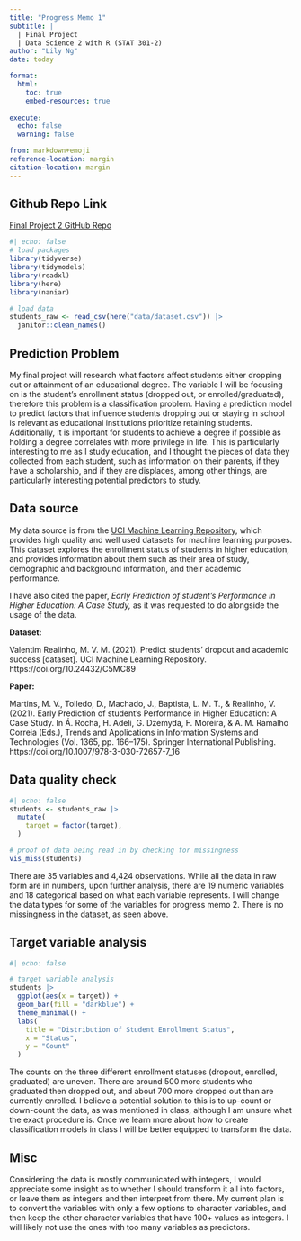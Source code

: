 ```yaml
---
title: "Progress Memo 1"
subtitle: |
  | Final Project 
  | Data Science 2 with R (STAT 301-2)
author: "Lily Ng"
date: today

format:
  html:
    toc: true
    embed-resources: true
    
execute:
  echo: false
  warning: false

from: markdown+emoji 
reference-location: margin
citation-location: margin
---
```


::: {.callout-tip icon="false"}
## Github Repo Link

[Final Project 2 GitHub Repo](https://github.com/stat301-2-2024-winter/final-project-2-lilyng3.git)
:::

```r
#| echo: false
# load packages
library(tidyverse)
library(tidymodels)
library(readxl)
library(here)
library(naniar)

# load data
students_raw <- read_csv(here("data/dataset.csv")) |> 
  janitor::clean_names()
```

## Prediction Problem

My final project will research what factors affect students either dropping out or attainment of an educational degree. The variable I will be focusing on is the student’s enrollment status (dropped out, or enrolled/graduated), therefore this problem is a classification problem. Having a prediction model to predict factors that influence students dropping out or staying in school is relevant as educational institutions prioritize retaining students. Additionally, it is important for students to achieve a degree if possible as holding a degree correlates with more privilege in life. This is particularly interesting to me as I study education, and I thought the pieces of data they collected from each student, such as information on their parents, if they have a scholarship, and if they are displaces, among other things, are particularly interesting potential predictors to study.

## Data source

My data source is from the [UCI Machine Learning Repository](#0), which provides high quality and well used datasets for machine learning purposes. This dataset explores the enrollment status of students in higher education, and provides information about them such as their area of study, demographic and background information, and their academic performance.

I have also cited the paper, *Early Prediction of student’s Performance in Higher Education: A Case Study,* as it was requested to do alongside the usage of the data.

**Dataset:**

Valentim Realinho, M. V. M. (2021). Predict students’ dropout and academic success \[dataset\]. UCI Machine Learning Repository. https://doi.org/10.24432/C5MC89 

**Paper:**

Martins, M. V., Tolledo, D., Machado, J., Baptista, L. M. T., & Realinho, V. (2021). Early Prediction of student’s Performance in Higher Education: A Case Study. In Á. Rocha, H. Adeli, G. Dzemyda, F. Moreira, & A. M. Ramalho Correia (Eds.), Trends and Applications in Information Systems and Technologies (Vol. 1365, pp. 166–175). Springer International Publishing. https://doi.org/10.1007/978-3-030-72657-7_16

## Data quality check

```r
#| echo: false
students <- students_raw |> 
  mutate(
    target = factor(target),
  )

# proof of data being read in by checking for missingness
vis_miss(students)
```

There are 35 variables and 4,424 observations. While all the data in raw form are in numbers, upon further analysis, there are 19 numeric variables and 18 categorical based on what each variable represents. I will change the data types for some of the variables for progress memo 2. There is no missingness in the dataset, as seen above.

## Target variable analysis

```r
#| echo: false

# target variable analysis
students |> 
  ggplot(aes(x = target)) +
  geom_bar(fill = "darkblue") +
  theme_minimal() +
  labs(
    title = "Distribution of Student Enrollment Status",
    x = "Status",
    y = "Count"
  )
```

The counts on the three different enrollment statuses (dropout, enrolled, graduated) are uneven. There are around 500 more students who graduated then dropped out, and about 700 more dropped out than are currently enrolled. I believe a potential solution to this is to up-count or down-count the data, as was mentioned in class, although I am unsure what the exact procedure is. Once we learn more about how to create classification models in class I will be better equipped to transform the data.

## Misc

Considering the data is mostly communicated with integers, I would appreciate some insight as to whether I should transform it all into factors, or leave them as integers and then interpret from there. My current plan is to convert the variables with only a few options to character variables, and then keep the other character variables that have 100+ values as integers. I will likely not use the ones with too many variables as predictors.
